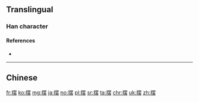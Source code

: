 {{also|擺}}
==Translingual==

===Han character===
{{Han char|rn=64|rad=手|as=10|sn=13|four=|canj=手田中戈 (QWLI)|ids=⿰[[扌]][[罢]]}}

====References====
* {{Han ref|kx=0449.081|hdz=31932.050|uh=6446|ud=25670}}

----

==Chinese==
{{zh-see|擺}}

[[fr:摆]]
[[ko:摆]]
[[mg:摆]]
[[ja:摆]]
[[no:摆]]
[[pl:摆]]
[[sr:摆]]
[[ta:摆]]
[[chr:摆]]
[[uk:摆]]
[[zh:摆]]